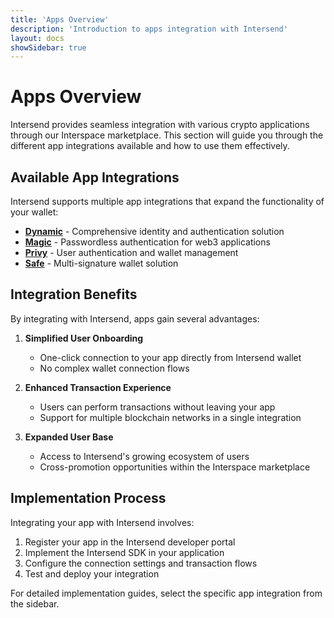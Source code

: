 ```yaml
---
title: 'Apps Overview'
description: 'Introduction to apps integration with Intersend'
layout: docs
showSidebar: true
---
```


# Apps Overview

Intersend provides seamless integration with various crypto applications through our Interspace marketplace. This section will guide you through the different app integrations available and how to use them effectively.

## Available App Integrations

Intersend supports multiple app integrations that expand the functionality of your wallet:

- [**Dynamic**](/apps/dynamic) - Comprehensive identity and authentication solution
- [**Magic**](/apps/magic) - Passwordless authentication for web3 applications
- [**Privy**](/apps/privy) - User authentication and wallet management
- [**Safe**](/apps/safe) - Multi-signature wallet solution

## Integration Benefits

By integrating with Intersend, apps gain several advantages:

1. **Simplified User Onboarding**
   - One-click connection to your app directly from Intersend wallet
   - No complex wallet connection flows

2. **Enhanced Transaction Experience**
   - Users can perform transactions without leaving your app
   - Support for multiple blockchain networks in a single integration

3. **Expanded User Base**
   - Access to Intersend's growing ecosystem of users
   - Cross-promotion opportunities within the Interspace marketplace

## Implementation Process

Integrating your app with Intersend involves:

1. Register your app in the Intersend developer portal
2. Implement the Intersend SDK in your application
3. Configure the connection settings and transaction flows
4. Test and deploy your integration

For detailed implementation guides, select the specific app integration from the sidebar.
